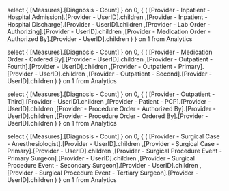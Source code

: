 

select
{ [Measures].[Diagnosis - Count] } on 0,
{
(
[Provider - Inpatient - Hospital Admission].[Provider - UserID].children
,[Provider - Inpatient - Hospital Discharge].[Provider - UserID].children
,[Provider - Lab Order - Authorizing].[Provider - UserID].children
,[Provider - Medication Order - Authorized By].[Provider - UserID].children
)
} on 1
from
	Analytics


select
{ [Measures].[Diagnosis - Count] } on 0,
{
(
[Provider - Medication Order - Ordered By].[Provider - UserID].children
,[Provider - Outpatient - Fourth].[Provider - UserID].children
,[Provider - Outpatient - Primary].[Provider - UserID].children
,[Provider - Outpatient - Second].[Provider - UserID].children
)
} on 1
from
	Analytics


select
{ [Measures].[Diagnosis - Count] } on 0,
{
(
[Provider - Outpatient - Third].[Provider - UserID].children
,[Provider - Patient - PCP].[Provider - UserID].children
,[Provider - Procedure Order - Authorized By].[Provider - UserID].children
,[Provider - Procedure Order - Ordered By].[Provider - UserID].children
)
} on 1
from
	Analytics



select
{ [Measures].[Diagnosis - Count] } on 0,
{
(
[Provider - Surgical Case - Anesthesiologist].[Provider - UserID].children
,[Provider - Surgical Case - Primary].[Provider - UserID].children
,[Provider - Surgical Procedure Event - Primary Surgeon].[Provider - UserID].children
,[Provider - Surgical Procedure Event - Secondary Surgeon].[Provider - UserID].children
,[Provider - Surgical Procedure Event - Tertiary Surgeon].[Provider - UserID].children
)
} on 1
from
	Analytics

